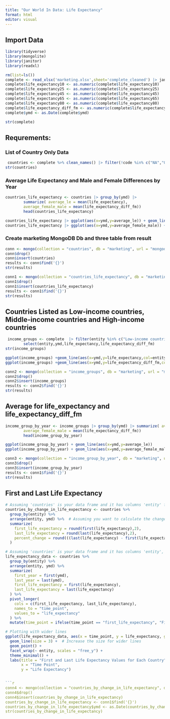 ```yaml
---
title: "Our World In Data: Life Expectancy"
format: html
editor: visual
---
```

## Import Data

```r
library(tidyverse)
library(mongolite)
library(janitor)
library(readxl)

rm(list=ls())
complete <- read_xlsx('marketing.xlsx',sheet='complete_cleaned') |> janitor::clean_names()
complete$life_expectancy10 <- as.numeric(complete$life_expectancy10)
complete$life_expectancy25 <- as.numeric(complete$life_expectancy25)
complete$life_expectancy45 <- as.numeric(complete$life_expectancy45)
complete$life_expectancy65 <- as.numeric(complete$life_expectancy65)
complete$life_expectancy80 <- as.numeric(complete$life_expectancy80)
complete$life_expectancy_diff_fm <- as.numeric(complete$life_expectancy_diff_fm)
complete$ymd <- as.Date(complete$ymd)

str(complete)
```

## Requrements:
### List of Country Only Data

```r
 countries <- complete %>% clean_names() |> filter(!code %in% c("NA","OWID_"))
str(countries)
```

### Average Life Expectancy and Male and Female Differences by Year

```r
countries_life_expectancy <- countries |> group_by(ymd) |>
        summarize( average_le = mean(life_expectancy),
        average_female_male = mean(life_expectancy_diff_fm))
        head(countries_life_expectancy)

countries_life_expectancy |> ggplot(aes(x=ymd,y=average_le)) + geom_line() + labs(title ="Yearly Average Life expectancy")
countries_life_expectancy |> ggplot(aes(x=ymd,y=average_female_male)) + geom_line() + labs(title ="Yearly Average Difference Male/Female")
```
### Create marketing MongoDB Db and three table  from result 
```r
conn <- mongo(collection = "countries", db = "marketing", url = "mongodb://localhost")
conn$drop() 
conn$insert(countries)
results <- conn$find('{}') 
str(results)
```
```r
conn1 <- mongo(collection = "countries_life_expectancy", db = "marketing", url = "mongodb://localhost")
conn1$drop() 
conn1$insert(countries_life_expectancy)
results <- conn1$find('{}') 
str(results)
```

## Countries Listed as Low-income countries, Middle-income countries and High-income countries

```r
 income_groups <- complete  |> filter(entity %in% c("Low-income countries","Middle-income countries","High-income countries")) |> 
        select(entity,ymd,life_expectancy,life_expectancy_diff_fm)
str(income_groups)

ggplot(income_groups) +geom_line(aes(x=ymd,y=life_expectancy,col=entity))
ggplot(income_groups) +geom_line(aes(x=ymd,y=life_expectancy_diff_fm,col=entity))

```
```r
conn2 <- mongo(collection = "income_groups", db = "marketing", url = "mongodb://localhost")
conn2$drop() 
conn2$insert(income_groups)
results <- conn2$find('{}') 
str(results)
```
## Average for life_expectancy and life_expectancy_diff_fm

```r

income_group_by_year <- income_groups |> group_by(ymd) |> summarize( average_le = mean(life_expectancy),
        average_female_male = mean(life_expectancy_diff_fm))
        head(income_group_by_year)

```
```r
ggplot(income_group_by_year) + geom_line(aes(x=ymd,y=average_le))
ggplot(income_group_by_year) + geom_line(aes(x=ymd,y=average_female_male))

```
```r
conn3 <- mongo(collection = "income_group_by_year", db = "marketing", url = "mongodb://localhost")
conn3$drop() 
conn3$insert(income_group_by_year)
results <- conn1$find('{}') 
str(results)
```
## First and Last Life Expectancy
```r

# Assuming 'countries' is your data frame and it has columns 'entity' for country and 'life_expectancy'
countries_by_change_in_life_expectancy <- countries %>%
  group_by(entity) %>%
  arrange(entity, ymd) %>%  # Assuming you want to calculate the change over time
  summarize(
    first_life_expectancy = round(first(life_expectancy),2),
    last_life_expectancy = round(last(life_expectancy),2),
    percent_change = round(((last(life_expectancy) - first(life_expectancy)) / first(life_expectancy)) * 100, 2)
  )
```

```r

# Assuming 'countries' is your data frame and it has columns 'entity', 'ymd', and 'life_expectancy'
life_expectancy_data <- countries %>%
  group_by(entity) %>%
  arrange(entity, ymd) %>%
  summarize(
    first_year = first(ymd),
    last_year = last(ymd),
    first_life_expectancy = first(life_expectancy),
    last_life_expectancy = last(life_expectancy)
  ) %>%
  pivot_longer(
    cols = c(first_life_expectancy, last_life_expectancy),
    names_to = "time_point",
    values_to = "life_expectancy"
  ) %>%
  mutate(time_point = ifelse(time_point == "first_life_expectancy", "First", "Last")) |> head(6)

# Plotting with wider lines
ggplot(life_expectancy_data, aes(x = time_point, y = life_expectancy, group = entity)) +
  geom_line(size = 3) +  # Increase the size for wider lines
  geom_point() +
  facet_wrap(~ entity, scales = "free_y") +
  theme_minimal() +
  labs(title = "First and Last Life Expectancy Values for Each Country",
       x = "Time Point",
       y = "Life Expectancy")


```r
conn4 <- mongo(collection = "countries_by_change_in_life_expectancy", db = "marketing", url = "mongodb://localhost")
conn4$drop() 
conn4$insert(countries_by_change_in_life_expectancy)
countries_by_change_in_life_expectancy <- conn1$find('{}') 
countries_by_change_in_life_expectancy$ymd <- as.Date(countries_by_change_in_life_expectancy$ymd)
str(countries_by_change_in_life_expectancy)
```
